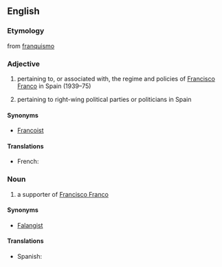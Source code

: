 ==English==

===Etymology===
from {{etyl|es}} [[franquismo]]

===Adjective===
{{en-adj}}

# pertaining to, or associated with, the regime and policies of [[w:Francisco Franco|Francisco Franco]] in Spain (1939–75)
# {{pejorative}} pertaining to right-wing political parties or politicians in Spain

====Synonyms====
* [[Francoist]]

====Translations====
{{trans-top|pertaining to Francisco Franco}}
* French: {{t|fr|franquiste}}
{{trans-mid}}
{{trans-bottom}}

===Noun===
{{en-noun}}

# a supporter of [[w:Francisco Franco|Francisco Franco]]

====Synonyms====
* [[Falangist]]

====Translations====
{{trans-top|supporter of Francisco Franco}}
* Spanish: {{t|es|Franquista}}
{{trans-mid}}
{{trans-bottom}}